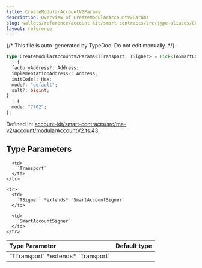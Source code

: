 ```yaml
---
title: CreateModularAccountV2Params
description: Overview of CreateModularAccountV2Params
slug: wallets/reference/account-kit/smart-contracts/src/type-aliases/CreateModularAccountV2Params
layout: reference
---
```


{/* This file is auto-generated by TypeDoc. Do not edit manually. */}

```ts
type CreateModularAccountV2Params<TTransport, TSigner> = Pick<ToSmartContractAccountParams<"ModularAccountV2", TTransport, Chain, "0.7.0">, "transport" | "chain" | "accountAddress"> & object &
  | {
  factoryAddress?: Address;
  implementationAddress?: Address;
  initCode?: Hex;
  mode?: "default";
  salt?: bigint;
}
  | {
  mode: "7702";
};
```

Defined in: [account-kit/smart-contracts/src/ma-v2/account/modularAccountV2.ts:43](https://github.com/alchemyplatform/aa-sdk/blob/08ef11b1fc98663df6a97fa93722c7f14b33f1cc/account-kit/smart-contracts/src/ma-v2/account/modularAccountV2.ts#L43)

## Type Parameters

<table>
  <thead>
    <tr>
      <th align="left">Type Parameter</th>
      <th align="left">Default type</th>
    </tr>
  </thead>

  <tbody>
    <tr>
      <td>
        `TTransport` *extends* `Transport`
      </td>

      <td>
        `Transport`
      </td>
    </tr>

    <tr>
      <td>
        `TSigner` *extends* `SmartAccountSigner`
      </td>

      <td>
        `SmartAccountSigner`
      </td>
    </tr>

  </tbody>
</table>
